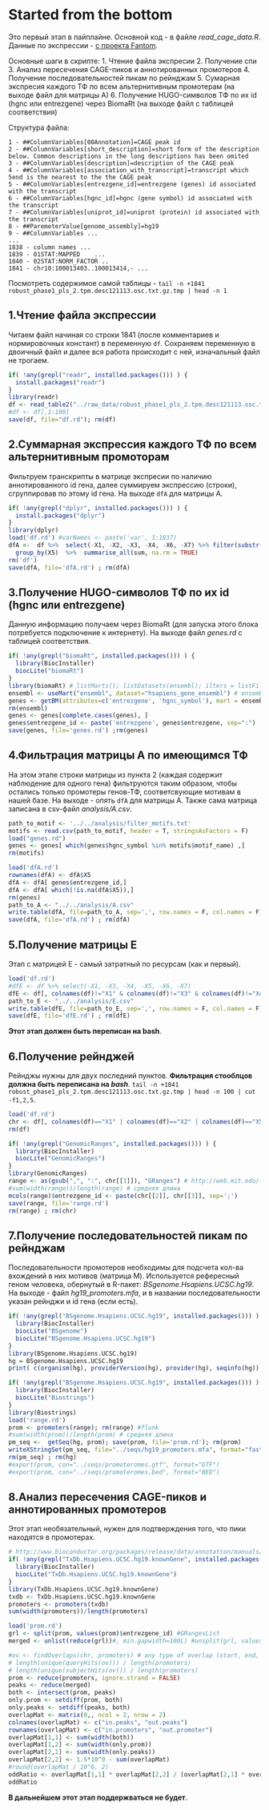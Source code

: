 # Started from the bottom
Это первый этап в пайплайне.
Основной код - в файле *read_cage_data.R*.
Данные по экспрессии - [с проeкта Fantom](http://fantom.gsc.riken.jp/5/datafiles/phase2.0/extra/CAGE_peaks/hg19.cage_peak_phase1and2combined_tpm_ann.osc.txt.gz).


Основные шаги в скрипте: 
1. Чтение файла экспресии
2. Получение спи
3. Анализ пересечения CAGE-пиков и аннотированных промотеров
4. Получение последовательностей пикам по рейнджам
5. Сумарная экспресия каждого ТФ по всем альтернитивным промотерам (на выходе файл для матрицы А)
6. Получение HUGO-символов ТФ по их id (hgnc или entrezgene) через BiomaRt (на выходе файл с таблицей соответствия)

Структура файла:
```
1 - ##ColumnVariables[00Annotation]=CAGE peak id
2 - ##ColumnVariables[short_description]=short form of the description below. Common descriptions in the long descriptions has been omited
3 - ##ColumnVariables[description]=description of the CAGE peak
4 - ##ColumnVariables[association_with_transcript]=transcript which 5end is the nearest to the the CAGE peak
5 - ##ColumnVariables[entrezgene_id]=entrezgene (genes) id associated with the transcript
6 - ##ColumnVariables[hgnc_id]=hgnc (gene symbol) id associated with the transcript
7 - ##ColumnVariables[uniprot_id]=uniprot (protein) id associated with the transcript
8 - ##ParemeterValue[genome_assembly]=hg19
9 - ##ColumnVariables ...
...
1838 - column names ...
1839 - 01STAT:MAPPED	...
1840 - 02STAT:NORM_FACTOR ..
1841 - chr10:100013403..100013414,- ...
```
 
Посмотреть содержимое самой таблицы - `tail -n +1841 robust_phase1_pls_2.tpm.desc121113.osc.txt.gz.tmp | head -n 1` 

## 1.Чтение файла экспрессии
Читаем файл начиная со строки 1841 (после комментариев и нормировочных констант) в переменную `df`. 
Сохраняем переменную в двоичный файл и далее вся работа происходит с ней, изначальный файл не трогаем.
```r
if( !any(grepl("readr", installed.packages())) ) {
  install.packages("readr")
}
library(readr)
df <- read_table2("../raw_data/robust_phase1_pls_2.tpm.desc121113.osc.txt.gz.tmp", col_names = FALSE, skip=1840)#, n_max = 10000)#problems(df)
#df <- df[,1:100]
save(df, file="df.rd"); rm(df)
```

## 2.Суммарная экспрессия каждого ТФ по всем альтернитивным промоторам
Фильтруем транскрипты в матрице экспресии по наличию аннотированного id гена, далее суммируем экспрессию (строки), 
сгруппировав по этому id гена. 
На выходе `dfA` для матрицы А.
```r
if( !any(grepl("dplyr", installed.packages())) ) {
  install.packages("dplyr")
}
library(dplyr)
load('df.rd') #varNames <- paste('var', 1:1837)
dfA <-  df %>%  select(-X1, -X2, -X3, -X4, -X6, -X7) %>% filter(substr(X5,1,11) =="entrezgene:") %>%
  group_by(X5)  %>%  summarise_all(sum, na.rm = TRUE)
rm('df')
save(dfA, file='dfA.rd') ; rm(dfA)
```

## 3.Получение HUGO-символов ТФ по их id (hgnc или entrezgene)
Данную информацию получаем через BiomaRt (для запуска этого блока потребуется подключение к интернету).
На выходе файл _genes.rd_ с таблицей соответствия.
```r
if( !any(grepl("biomaRt", installed.packages())) ) {
  library(BiocInstaller)
  biocLite("biomaRt")
}
library(biomaRt) # listMarts(); listDatasets(ensembl); ilters = listFilters(ensembl); attributes = listAttributes(ensembl)
ensembl <- useMart("ensembl", dataset="hsapiens_gene_ensembl") # ensembl = useMart("ensembl"); ensembl = useDataset("hsapiens_gene_ensembl", mart=ensembl)
genes <- getBM(attributes=c('entrezgene', 'hgnc_symbol'), mart = ensembl) # getGene()
rm(ensembl)
genes <- genes[complete.cases(genes), ]
genes$entrezgene_id <- paste('entrezgene', genes$entrezgene, sep=":")
save(genes, file='genes.rd') ;rm(genes)
```

## 4.Фильтрация матрицы А по имеющимся ТФ
На этом этапе строки матрицы из пункта 2 (каждая содержит наблюдение для одного гена) фильтруются таким образом,
чтобы остались только промотеры генов-ТФ, соответсвующие мотивам в нашей базе. 
На выходе - опять `dfA` для матрицы А. Также сама матрица записана в csv-файл _analysis/A.csv_.
```r
path_to_motif <- '../../analysis/filter_motifs.txt'
motifs <- read.csv(path_to_motif, header = T, stringsAsFactors = F)
load("genes.rd") 
genes <- genes[ which(genes$hgnc_symbol %in% motifs$motif_name) ,]
rm(motifs)

load('dfA.rd')
rownames(dfA) <- dfA$X5
dfA <- dfA[ genes$entrezgene_id,]
dfA <- dfA[ which(!is.na(dfA$X5)),]
rm(genes)
path_to_A <- "../../analysis/A.csv"
write.table(dfA, file=path_to_A, sep=',', row.names = F, col.names = F)
save(dfA, file='dfA.rd') ; rm(dfA)
```

## 5.Получение матрицы E
Этап с матрицей E - самый затратный по ресурсам (как и первый).
```r
load('df.rd')
#dfE <- df %>% select(-X1, -X3, -X4, -X5, -X6, -X7)
dfE <- df[, colnames(df)!="X1" & colnames(df)!="X3" & colnames(df)!="X4" & colnames(df)!="X5" & colnames(df)!="X6"& colnames(df)!="X7"]
path_to_E <- "../../analysis/E.csv"
write.table(dfE, file=path_to_E, sep=',', row.names = F, col.names = F)
save(dfE, file='dfE.rd') ; rm(dfE)
```
**Этот этап должен быть переписан на bash**.

## 6.Получение рейнджей
Рейнджы нужны для двух последний пунктов. **Фильтрация стооблцов должна быть переписана на _bash_**.
`tail -n +1841 robust_phase1_pls_2.tpm.desc121113.osc.txt.gz.tmp | head -n 100 | cut -f1,2,5`.
```r
load('df.rd')
chr <- df[, colnames(df)=="X1" | colnames(df)=="X2" | colnames(df)=="X5"] #%>% filter(substr(X5,1,11) =="entrezgene:")
rm(df)

if( !any(grepl("GenomicRanges", installed.packages())) ) {
  library(BiocInstaller)
  biocLite("GenomicRanges")
}
library(GenomicRanges)
range <- as(gsub(",", ":", chr[[1]]), "GRanges") # http://web.mit.edu/~r/current/arch/i386_linux26/lib/R/library/GenomicRanges/html/GRanges-class.html
#sum(width(range))/length(range) # средняя длина
mcols(range)$entrezgene_id <- paste(chr[[2]], chr[[3]], sep=';')
save(range, file='range.rd')
rm(range) ; rm(chr)
```

## 7.Получение последовательностей пикам по рейнджам
Последовательности промотеров необходимы для подсчета кол-ва вхождений в них мотивов (матрица M).
Используется рефересный геном человека, обернутый в R-пакет: _BSgenome.Hsapiens.UCSC.hg19_.
На выходе - файл *hg19_promoters.mfa*, и в названии последовательности указан рейнджи и id гена (если есть).
```r
if( !any(grepl("BSgenome.Hsapiens.UCSC.hg19", installed.packages())) ) {
  library(BiocInstaller)
  biocLite("BSgenome")
  biocLite("BSgenome.Hsapiens.UCSC.hg19")
}
library(BSgenome.Hsapiens.UCSC.hg19)
hg = BSgenome.Hsapiens.UCSC.hg19
print( c(organism(hg), providerVersion(hg), provider(hg), seqinfo(hg)) )

if( !any(grepl("BSgenome.Hsapiens.UCSC.hg19", installed.packages())) ) {
  library(BiocInstaller)
  biocLite("Biostrings")
}
library(Biostrings)
load('range.rd')
prom <- promoters(range); rm(range) #flunk
#sum(width(prom))/length(prom) # средняя длина
pm_seq <-  getSeq(hg, prom); save(prom, file='prom.rd'); rm(prom)
writeXStringSet(pm_seq, file="../seqs/hg19_promoters.mfa", format="fasta") #readDNAStringSet
rm(pm_seq) ; rm(hg)
#export(prom, con="../seqs/promoteromes.gtf", format="GTF")
#export(prom, con="../seqs/promoteromes.bed", format="BED")
```

## 8.Анализ пересечения CAGE-пиков и аннотированных промотеров
Этот этап необязательный, нужен для подтверждения того, что пики находятся в промотерах.
```r
# http://www.bioconductor.org/packages/release/data/annotation/manuals/BSgenome.Hsapiens.UCSC.hg19/man/BSgenome.Hsapiens.UCSC.hg19.pdf
if( !any(grepl("TxDb.Hsapiens.UCSC.hg19.knownGene", installed.packages())) ) {
  library(BiocInstaller)
  biocLite("TxDb.Hsapiens.UCSC.hg19.knownGene")
}
library(TxDb.Hsapiens.UCSC.hg19.knownGene)
txdb <- TxDb.Hsapiens.UCSC.hg19.knownGene
promoters <- promoters(txdb)
sum(width(promoters))/length(promoters)

load('prom.rd')
grl <- split(prom, values(prom)$entrezgene_id) #GRangesList
merged <- unlist(reduce(grl))#, min.gapwidth=100L) #unsplit(grl, values(range)$entrezgene_id)

#ov <- findOverlaps(chr, promoters) # any type of overlap (start, end, within, equal)
# length(unique(queryHits(ov))) / length(promoters)
# length(unique(subjectHits(ov))) / length(promoters)
prom <- reduce(promoters, ignore.strand = FALSE)
peaks <- reduce(merged)
both <- intersect(prom, peaks)
only.prom <- setdiff(prom, both)
only.peaks <- setdiff(peaks, both)
overlapMat <- matrix(0,, ncol = 2, nrow = 2)
colnames(overlapMat) <- c("in.peaks", "out.peaks")
rownames(overlapMat) <- c("in.promoters", "out.promoter")
overlapMat[1,1] <- sum(width(both))
overlapMat[1,2] <- sum(width(only.prom))
overlapMat[2,1] <- sum(width(only.peaks))
overlapMat[2,2] <- 1.5*10^9 - sum(overlapMat)
#round(overlapMat / 10^6, 2)
oddRatio <- overlapMat[1,1] * overlapMat[2,2] / (overlapMat[2,1] * overlapMat[1,2])
oddRatio
```
**В дальнейшем этот этап поддержваться не будет**.

